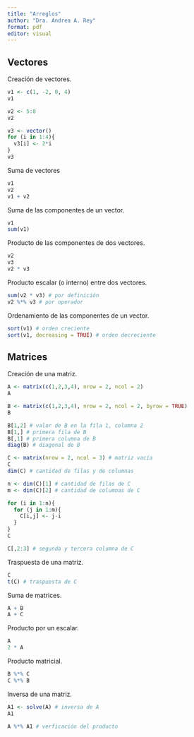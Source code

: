 ---
title: "Arreglos"
author: "Dra. Andrea A. Rey"
format: pdf
editor: visual
---

## Vectores

Creación de vectores.

```{r}
v1 <- c(1, -2, 0, 4)
v1
```

```{r}
v2 <- 5:8
v2
```

```{r}
v3 <- vector()
for (i in 1:4){
  v3[i] <- 2*i
}
v3
```

Suma de vectores

```{r}
v1
v2
v1 + v2
```

Suma de las componentes de un vector.

```{r}
v1
sum(v1)
```

Producto de las componentes de dos vectores.

```{r}
v2
v3
v2 * v3
```

Producto escalar (o interno) entre dos vectores.

```{r}
sum(v2 * v3) # por definición
v2 %*% v3 # por operador
```

Ordenamiento de las componentes de un vector.

```{r}
sort(v1) # orden creciente
sort(v1, decreasing = TRUE) # orden decreciente
```

## Matrices

Creación de una matriz.

```{r}
A <- matrix(c(1,2,3,4), nrow = 2, ncol = 2)
A
```

```{r}
B <- matrix(c(1,2,3,4), nrow = 2, ncol = 2, byrow = TRUE)
B
```

```{r}
B[1,2] # valor de B en la fila 1, columna 2
B[1,] # primera fila de B
B[,1] # primera columna de B
diag(B) # diagonal de B
```

```{r}
C <- matrix(nrow = 2, ncol = 3) # matriz vacía
C
dim(C) # cantidad de filas y de columnas
```

```{r}
n <- dim(C)[1] # cantidad de filas de C
m <- dim(C)[2] # cantidad de columnas de C

for (i in 1:n){
  for (j in 1:m){
    C[i,j] <- j-i
  }
}
C
```

```{r}
C[,2:3] # segunda y tercera columna de C
```

Traspuesta de una matriz.

```{r}
C
t(C) # traspuesta de C
```

Suma de matrices.

```{r}
A + B
A + C
```

Producto por un escalar.

```{r}
A
2 * A
```

Producto matricial.

```{r}
B %*% C
C %*% B
```

Inversa de una matriz.

```{r}
A1 <- solve(A) # inversa de A
A1

A %*% A1 # verficación del producto
```
